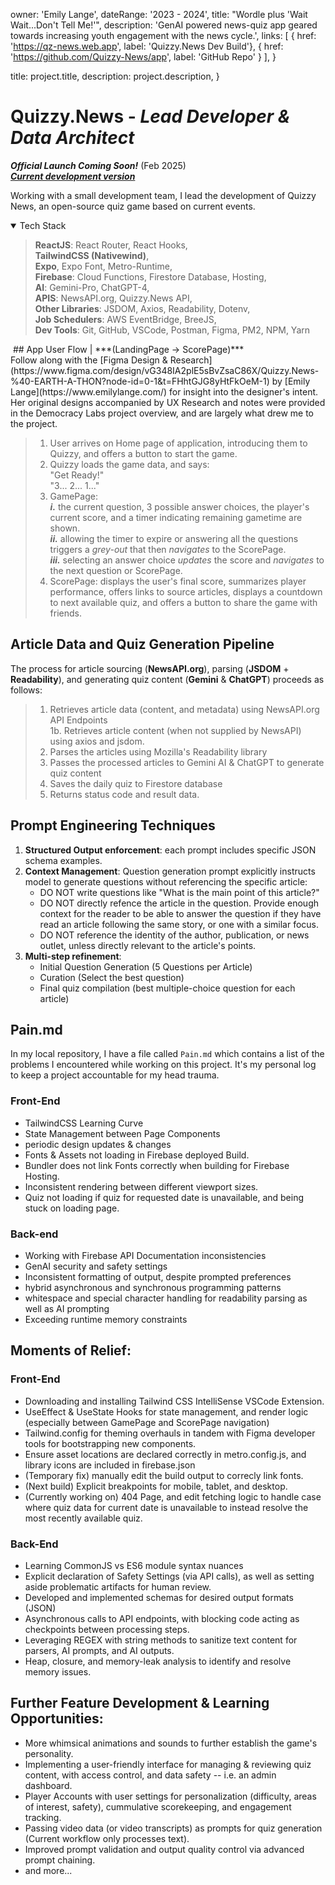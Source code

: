 

  owner: 'Emily Lange',
  dateRange: '2023 - 2024',
  title: "Wordle plus 'Wait Wait...Don't Tell Me!'",
  description:
    'GenAI powered news-quiz app geared towards increasing youth engagement with the news cycle.',
  links: [
      { href: 'https://qz-news.web.app', label: 'Quizzy.News Dev Build'},
      { href: 'https://github.com/Quizzy-News/app', label: 'GitHub Repo' }
      ],
}

  title: project.title,
  description: project.description,
}


# **Quizzy.News** - ***Lead Developer & Data Architect***
***Official Launch Coming Soon!*** (Feb 2025) <br />
***[Current development version](https://qz-news.web.app)***

Working with a small development team, I lead the development of Quizzy News, an open-source quiz game based on current events.<br />
<details open>
<summary>Tech Stack</summary>

> **ReactJS**: React Router, React Hooks, <br />
> **TailwindCSS (Nativewind)**, <br />
> **Expo**, Expo Font, Metro-Runtime, <br />
> **Firebase**: Cloud Functions, Firestore Database, Hosting, <br />
> **AI**: Gemini-Pro, ChatGPT-4, <br />
> **APIS**: NewsAPI.org, Quizzy.News API, <br />
> **Other Libraries**: JSDOM, Axios, Readability, Dotenv, <br />
> **Job Schedulers**: AWS EventBridge, BreeJS, <br />
> **Dev Tools**: Git, GitHub, VSCode, Postman, Figma, PM2, NPM, Yarn <br />

</details>
<Image src={quizzyLogo} alt="" />
## App User Flow | ***(LandingPage -> ScorePage)*** <br/>
Follow along with the [Figma Design & Research](https://www.figma.com/design/vG348IA2plE5sBvZsaC86X/Quizzy.News-%40-EARTH-A-THON?node-id=0-1&t=FHhtGJG8yHtFkOeM-1) by [Emily Lange](https://www.emilylange.com/) for insight into the designer's intent. Her original designs accompanied by UX Research and notes were provided in the Democracy Labs project overview, and are largely what drew me to the project. <br /> 

> 1. User arrives on Home page of application, introducing them to Quizzy, and offers a button to start the game.
> 2. Quizzy loads the game data, and says: <br/>
   "Get Ready!" <br/>
   "3... 2... 1..."
> 3. GamePage: <br/>
>   ***i.*** the current question, 3 possible answer choices, the player's current score, and a timer indicating remaining gametime are shown. <br />
>   ***ii.*** allowing the timer to expire or answering all the questions triggers a *grey-out* that then *navigates* to the ScorePage. <br />
>   ***iii.*** selecting an answer choice *updates* the score and *navigates* to the next question or ScorePage. <br />
> 4. ScorePage: displays the user's final score, summarizes player performance, offers links to source articles, displays a countdown to next available quiz, and offers a button to share the game with friends.


## Article Data and Quiz Generation Pipeline
The process for article sourcing (**NewsAPI.org**), parsing (**JSDOM** + **Readability**), and generating quiz content (**Gemini** & **ChatGPT**) proceeds as follows:

> 1. Retrieves article data (content, and metadata) using NewsAPI.org API Endpoints <br />
>   1b. Retrieves article content (when not supplied by NewsAPI) using axios and jsdom.
> 2. Parses the articles using Mozilla's Readability library
> 3. Passes the processed articles to Gemini AI & ChatGPT to generate quiz content
> 4. Saves the daily quiz to Firestore database
> 5. Returns status code and result data.



## Prompt Engineering Techniques
1. **Structured Output enforcement**: each prompt includes specific JSON schema examples.
2. **Context Management**: Question generation prompt explicitly instructs model to generate questions without referencing the specific article:
   - DO NOT write questions like "What is the main point of this article?"
   - DO NOT directly refence the article in the question. Provide enough context for the reader to be able to answer the question if they have read an article following the same story, or one with a similar focus.
   - DO NOT reference the identity of the author, publication, or news outlet, unless directly relevant to the article's points. 
3. **Multi-step refinement**:  
   - Initial Question Generation (5 Questions per Article)
   - Curation (Select the best question) 
   - Final quiz compilation (best multiple-choice question for each article)


## Pain.md
In my local repository, I have a file called `Pain.md` which contains a list of the problems I encountered while working on this project.
It's my personal log to keep a project accountable for my head trauma.
### Front-End
- TailwindCSS Learning Curve
- State Management between Page Components
- periodic design updates & changes
- Fonts & Assets not loading in Firebase deployed Build.
- Bundler does not link Fonts correctly when building for Firebase Hosting.
- Inconsistent rendering between different viewport sizes.
- Quiz not loading if quiz for requested date is unavailable, and being stuck on loading page.
  
### Back-end
- Working with Firebase API Documentation inconsistencies
- GenAI security and safety settings
- Inconsistent formatting of output, despite prompted preferences
- hybrid asynchronous and synchronous programming patterns
- whitespace and special character handling for readability parsing as well as AI prompting
- Exceeding runtime memory constraints

## Moments of Relief:
### Front-End
- Downloading and installing Tailwind CSS IntelliSense VSCode Extension.
- UseEffect & UseState Hooks for state management, and render logic (especially between GamePage and ScorePage navigation)
- Tailwind.config for theming overhauls in tandem with Figma developer tools for bootstrapping new components.
- Ensure asset locations are declared correctly in metro.config.js, and library icons are included in firebase.json
- (Temporary fix) manually edit the build output to correcly link fonts.
- (Next build) Explicit breakpoints for mobile, tablet, and desktop.
- (Currently working on) 404 Page, and edit fetching logic to handle case where quiz data for current date is unavailable to instead resolve the most recently available quiz.
### Back-End
- Learning CommonJS vs ES6 module syntax nuances
- Explicit declaration of Safety Settings (via API calls), as well as setting aside problematic artifacts for human review.
- Developed and implemented schemas for desired output formats (JSON)
- Asynchronous calls to API endpoints, with blocking code acting as checkpoints between processing steps.
- Leveraging REGEX with string methods to sanitize text content for parsers, AI prompts, and AI outputs.
- Heap, closure, and memory-leak analysis to identify and resolve memory issues.

## Further Feature Development & Learning Opportunities:
- More whimsical animations and sounds to further establish the game's personality.
- Implementing a user-friendly interface for managing & reviewing quiz content, with access control, and data safety -- i.e. an admin dashboard.
- Player Accounts with user settings for personalization (difficulty, areas of interest, safety), cummulative scorekeeping, and engagement tracking. 
- Passing video data (or video transcripts) as prompts for quiz generation (Current workflow only processes text).
- Improved prompt validation and output quality control via advanced prompt chaining.
- and more...
